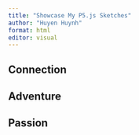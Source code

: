 ```yaml
---
title: "Showcase My P5.js Sketches"
author: "Huyen Huynh"
format: html
editor: visual
---
```



## Connection
```{=html}

<link rel="stylesheet" href="style.css">
<script src="https://cdnjs.cloudflare.com/ajax/libs/p5.js/1.9.0/p5.js"></script>
<script src="https://cdnjs.cloudflare.com/ajax/libs/p5.js/1.9.0/addons/p5.sound.min.js"></script>
<div id="connection-container"></div>
<script src="connection/connection.js"></script>

```

## Adventure
```{=html}

<div id="adventure-container"></div>
<script src="adventure/adventure.js"></script>

```

## Passion
```{=html}

<div id="passion-container"></div>
<script src="passion/passion.js"></script>
<script src="instantiateSketches.js"></script>
```